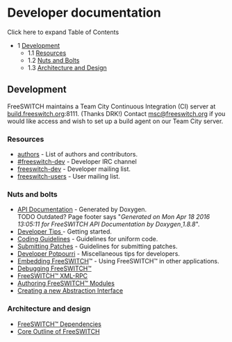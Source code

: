 
# Developer documentation 

 

Click here to expand Table of Contents

* 1 [Development](#development)  
   * 1.1 [Resources](#development)  
   * 1.2 [Nuts and Bolts](#development)  
   * 1.3 [Architecture and Design](#architecture-and-design)

## Development

FreeSWITCH maintains a Team City Continuous Integration (CI) server at [build.freeswitch.org](http://build.freeswitch.org):8111\. (Thanks DRK!) Contact [msc@freeswitch.org](mailto:msc@freeswitch.org) if you would like access and wish to set up a build agent on our Team City server.

### Resources

* [authors](http://fisheye.freeswitch.org/browse/freeswitch-authors/authors?r=HEAD) \- List of authors and contributors.
* [#freeswitch-dev](irc://irc.freenode.net/freeswitch-dev) \- Developer IRC channel
* [freeswitch-dev](http://lists.freeswitch.org/mailman/listinfo/freeswitch-dev) \- Developer mailing list.
* [freeswitch-users](http://lists.freeswitch.org/mailman/listinfo/freeswitch-users) \- User mailing list.

### Nuts and bolts

* [API Documentation](http://docs.freeswitch.org/) \- Generated by Doxygen.  
TODO Outdated? Page footer says "_Generated on Mon Apr 18 2016 13:05:11 for FreeSWITCH API Documentation by Doxygen[ ](http://www.doxygen.org/index.html)_ _1.8.8_".
* [Developer Tips ](../Community/Contributing-Code/Tips-For-Using-Git_1048694.mdx#xkcd)\- Getting started.
* [Coding Guidelines](../Community/Contributing-Code/Coding-Guidelines_6586862.mdx#c) \- Guidelines for uniform code.
* [Submitting Patches](../Community/Contributing-Code/Pull-Requests_3966501.mdx#about) \- Guidelines for submitting patches.
* [Developer Potpourri](../Community/Contributing-Code/Creating-New-Modules/Developer-Potpourri_9634426.mdx#about) \- Miscellaneous tips for developers.
* [Embedding FreeSWITCH](./Embedding-FreeSWITCH/index.mdx#php)™ - Using FreeSWITCH™ in other applications.
* [Debugging FreeSWITCH™](../Troubleshooting-Debugging/Debugging-Freeswitch_9633850.mdx#about)
* [FreeSWITCH™ XML-RPC](../Configuration/FreeSWITCH-XML-RPC_13173038.mdx)
* [Authoring FreeSWITCH™ Modules](../Modules/index.mdx#about)
* [Creating a new Abstraction Interface](../Community/Contributing-Code/Creating-New-Modules/Abstraction-Interface_9634475.mdx#about)

### Architecture and design

* [FreeSWITCH™ Dependencies](https://freeswitch.org/confluence/display/FAH/FreeSWITCH+Dependencies)
* [Core Outline of FreeSWITCH](../Miscellaneous/Core-Outline_1048880.mdx#about)


